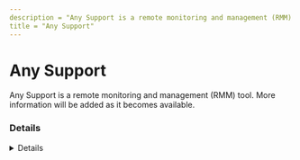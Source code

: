 ```yaml
---
description = "Any Support is a remote monitoring and management (RMM) tool. More information will be added as it becomes available."
title = "Any Support"
---
```




# Any Support

Any Support is a remote monitoring and management (RMM) tool. More information will be added as it becomes available.

### Details
<Details author={""}
         category={""}
         created={""}
         website={""}
         lastModified={"2024-02-27"}
         privileges={""}
         free={ false }
         verification={ false }
/>

#### Installation Paths
<Card code={ ["ManualLauncher.exe"] }/>

#### Supported OS
<Badges color="warning" badges={ ["Windows"] }/>




### Forensic Artifacts




#### Network Artifacts
<EuiSpacer size="xl"/>
<NetworkArtifactsTable data={ [{"Description": "Known remote domains", "Domains": ["*.anysupport.net"], "Ports": []}] }/>




### Detections
- Detects potential network activity of Any Support RMM tool
  - [Sigma Rule](https://github.com/magicsword-io/LOLRMM/blob/main/detections/sigma/any_support_network_sigma.yml)
- Detects potential processes activity of Any Support RMM tool
  - [Sigma Rule](https://github.com/magicsword-io/LOLRMM/blob/main/detections/sigma/any_support_processes_sigma.yml)

### References
- [https://www.anysupport.net/introduce_howto.php](https://www.anysupport.net/introduce_howto.php)

